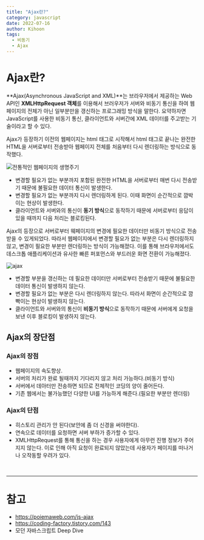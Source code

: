 ```yaml
---
title: "Ajax란?"
category: javascript
date: 2022-07-16
author: Kihoon
tags:
  - 비동기
  - Ajax
---
```


# Ajax란?

**Ajax(Asynchronous JavaScript and XML)**는 브라우저에서 제공하는 Web API인 **XMLHttpRequest 객체**를 이용해서 브러우저가 서버와 비동기 통신을 하여 웹페이지의 전체가 아닌 일부분만을 갱신하는 프로그래밍 방식을 말한다. 요약하자면 JavaScript를 사용한 비동기 통신, 클라이언트와 서버간에 XML 데이터를 주고받는 기술이라고 할 수 있다.

Ajax가 등장하기 이전의 웹페이지는 html 태그로 시작해서 html 태그로 끝나는 완전한 HTML을 서버로부터 전송받아 웹페이지 전체를 처음부터 다시 렌더링하는 방식으로 동작했다.

![전통적인 웹페이지의 생명주기]()

- 변경할 필요가 없는 부분까지 포함된 완전한 HTML을 서버로부터 매번 다시 전송받기 때문에 불필요한 데이터 통신이 발생한다.
- 변경할 필요가 없는 부분까지 다시 렌더링하게 된다. 이때 화면이 순간적으로 깜박이는 현상이 발생한다.
- 클라이언트와 서버와의 통신이 **동기 방식**으로 동작하기 때문에 서버로부터 응답이 있을 때까지 다음 처리는 블로킹된다.

Ajax의 등장으로 서버로부터 웨페이지의 변경에 필요한 데이터만 비동기 방식으로 전송받을 수 있게되었다. 따라서 웹페이지에서 변경할 필요가 없는 부분은 다시 렌더링하지 않고, 변경이 필요한 부분만 렌더링하는 방식이 가능해졌다. 이를 통해 브라우저에서도 데스크톱 애플리케이션과 유사한 빠른 퍼포먼스와 부드러운 화면 전환이 가능해졌다.

![ajax]()

- 변경할 부분을 갱신하는 데 필요한 데이터만 서버로부터 전송받기 때문에 불필요한 데이터 통신이 발생하지 않는다.
- 변경할 필요가 없는 부분은 다시 렌더링하지 않는다. 따라서 화면이 순간적으로 깜빡이는 현상이 발생하지 않는다.
- 클라이언트와 서버와의 통신이 **비동기 방식**으로 동작하기 때문에 서버에게 요청을 보낸 이후 블로킹이 발생하지 않는다.

## Ajax의 장단점

### Ajax의 장점

- 웹페이지의 속도향상.
- 서버의 처리가 완료 될때까지 기다리지 않고 처리 가능하다.(비동기 방식)
- 서버에서 데아터만 전송하면 되므로 전체적인 코딩의 양이 줄어든다.
- 기존 웹에서는 불가능했던 다양한 UI를 가능하게 해준다.(필요한 부분만 렌더링)

### Ajax의 단점

- 히스토리 관리가 안 된다(보안에 좀 더 신경을 써야한다).
- 연속으로 데이터를 요청하면 서버 부하가 증가할 수 있다.
- XMLHttpRequest를 통해 통신을 하는 경우 사용자에게 아무런 진행 정보가 주어지지 않는다. 이로 인해 아직 요청이 완료되지 않았는데 사용자가 페이지를 떠나거나 오작동할 우려가 있다.

<br />

---

# 참고

- https://poiemaweb.com/js-ajax
- https://coding-factory.tistory.com/143
- 모던 자바스크립트 Deep Dive
